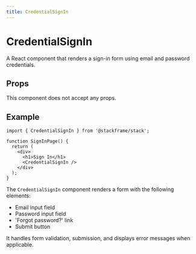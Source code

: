```yaml
---
title: CredentialSignIn
---
```


# CredentialSignIn

A React component that renders a sign-in form using email and password credentials.

## Props

This component does not accept any props.

## Example

```tsx
import { CredentialSignIn } from '@stackframe/stack';

function SignInPage() {
  return (
    <div>
      <h1>Sign In</h1>
      <CredentialSignIn />
    </div>
  );
}
```

The `CredentialSignIn` component renders a form with the following elements:
- Email input field
- Password input field
- 'Forgot password?' link
- Submit button

It handles form validation, submission, and displays error messages when applicable.
